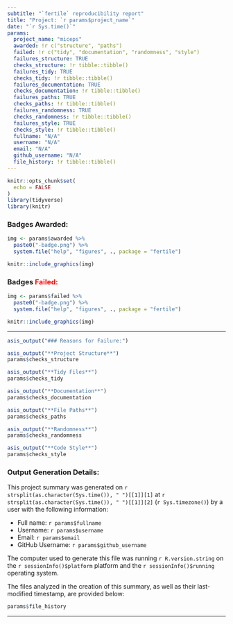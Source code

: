 ```yaml
---
subtitle: "`fertile` reproducibility report"
title: "Project: `r params$project_name`"
date: "`r Sys.time()`"
params:
  project_name: "miceps"
  awarded: !r c("structure", "paths")
  failed: !r c("tidy", "documentation", "randomness", "style")
  failures_structure: TRUE
  checks_structure: !r tibble::tibble()
  failures_tidy: TRUE
  checks_tidy: !r tibble::tibble()
  failures_documentation: TRUE
  checks_documentation: !r tibble::tibble()
  failures_paths: TRUE
  checks_paths: !r tibble::tibble()
  failures_randomness: TRUE
  checks_randomness: !r tibble::tibble()
  failures_style: TRUE
  checks_style: !r tibble::tibble()
  fullname: "N/A"
  username: "N/A"
  email: "N/A"
  github_username: "N/A"
  file_history: !r tibble::tibble()
---
```


```r
knitr::opts_chunk$set(
  echo = FALSE
)
library(tidyverse)
library(knitr)
```


### Badges Awarded:

```r
img <- params$awarded %>%
  paste0("-badge.png") %>%
  system.file("help", "figures", ., package = "fertile")

knitr::include_graphics(img)
```


### Badges <span style='color: red;'>Failed:</span>

```r
img <- params$failed %>%
  paste0("-badge.png") %>%
  system.file("help", "figures", ., package = "fertile")

knitr::include_graphics(img)
```

---

```r
asis_output("### Reasons for Failure:")
```

```r
asis_output("**Project Structure**")
params$checks_structure
```

```r
asis_output("**Tidy Files**")
params$checks_tidy
```

```r
asis_output("**Documentation**")
params$checks_documentation
```

```r
asis_output("**File Paths**")
params$checks_paths
```

```r
asis_output("**Randomness**")
params$checks_randomness
```

```r
asis_output("**Code Style**")
params$checks_style
```

### Output Generation Details:

This project summary was generated on `r strsplit(as.character(Sys.time()), " ")[[1]][1]` at `r strsplit(as.character(Sys.time()), " ")[[1]][2]` (`r Sys.timezone()`)  by a user with the following information:

* Full name: `r params$fullname`
* Username: `r params$username`
* Email: `r params$email`
* GitHub Username: `r params$github_username`

The computer used to generate this file was running `r R.version.string` on the `r sessionInfo()$platform` platform and the `r sessionInfo()$running` operating system.

The files analyzed in the creation of this summary, as well as their last-modified timestamp, are provided below:

```r
params$file_history
```



---
